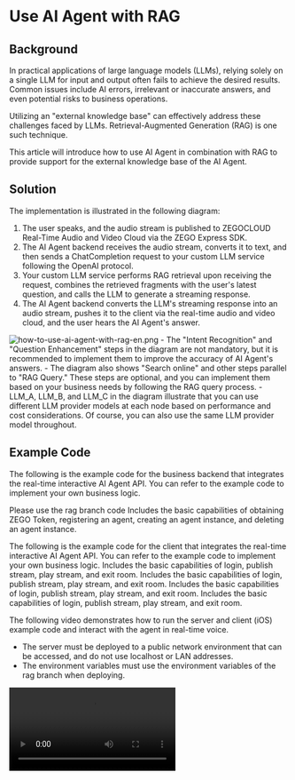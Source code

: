 # Use AI Agent with RAG

## Background

In practical applications of large language models (LLMs), relying solely on a single LLM for input and output often fails to achieve the desired results. Common issues include AI errors, irrelevant or inaccurate answers, and even potential risks to business operations.

Utilizing an "external knowledge base" can effectively address these challenges faced by LLMs. Retrieval-Augmented Generation (RAG) is one such technique.

This article will introduce how to use AI Agent in combination with RAG to provide support for the external knowledge base of the AI Agent.

## Solution

The implementation is illustrated in the following diagram:
1. The user speaks, and the audio stream is published to ZEGOCLOUD Real-Time Audio and Video Cloud via the ZEGO Express SDK.
2. The AI Agent backend receives the audio stream, converts it to text, and then sends a ChatCompletion request to your custom LLM service following the OpenAI protocol.
3. Your custom LLM service performs RAG retrieval upon receiving the request, combines the retrieved fragments with the user's latest question, and calls the LLM to generate a streaming response.
4. The AI Agent backend converts the LLM's streaming response into an audio stream, pushes it to the client via the real-time audio and video cloud, and the user hears the AI Agent's answer.

<Frame width="512" height="auto" caption="">
  <img src="https://media-resource.spreading.io/docuo/workspace741/896bc39e2e65b82d5670b01b7c131c30/43c6461a50.png" alt="how-to-use-ai-agent-with-rag-en.png"/>
</Frame>

<Note title="Note">
- The "Intent Recognition" and "Question Enhancement" steps in the diagram are not mandatory, but it is recommended to implement them to improve the accuracy of AI Agent's answers.
- The diagram also shows "Search online" and other steps parallel to "RAG Query." These steps are optional, and you can implement them based on your business needs by following the RAG query process.
- LLM_A, LLM_B, and LLM_C in the diagram illustrate that you can use different LLM provider models at each node based on performance and cost considerations. Of course, you can also use the same LLM provider model throughout.
</Note>

## Example Code
The following is the example code for the business backend that integrates the real-time interactive AI Agent API. You can refer to the example code to implement your own business logic.

<CardGroup cols={2}>
<Card title="Business Backend Example Code (RAG Retrieval Implementation)"  href="https://github.com/ZEGOCLOUD/ai_agent_quick_start_server/tree/rag" target="_blank">
<Warning title="Note">Please use the rag branch code</Warning>
Includes the basic capabilities of obtaining ZEGO Token, registering an agent, creating an agent instance, and deleting an agent instance.
</Card>
</CardGroup>

The following is the example code for the client that integrates the real-time interactive AI Agent API. You can refer to the example code to implement your own business logic.
<CardGroup cols={2}>
<Card title="Android" href="https://github.com/ZEGOCLOUD/ai_agent_quick_start/tree/master/android" target="_blank">
Includes the basic capabilities of login, publish stream, play stream, and exit room.
</Card>
<Card title="iOS" href="https://github.com/ZEGOCLOUD/ai_agent_quick_start/tree/master/ios" target="_blank">
Includes the basic capabilities of login, publish stream, play stream, and exit room.
</Card>
<Card title="Web" href="https://github.com/ZEGOCLOUD/ai_agent_quick_start/tree/master/web" target="_blank">
Includes the basic capabilities of login, publish stream, play stream, and exit room.
</Card>
<Card title="Flutter" href="https://github.com/ZEGOCLOUD/ai_agent_quick_start/tree/master/flutter" target="_blank">
Includes the basic capabilities of login, publish stream, play stream, and exit room.
</Card>
</CardGroup>

The following video demonstrates how to run the server and client (iOS) example code and interact with the agent in real-time voice.
<Warning title="Note">
- The server must be deployed to a public network environment that can be accessed, and do not use localhost or LAN addresses.
- The environment variables must use the environment variables of the rag branch when deploying.
</Warning>
<Video src="https://media-resource.spreading.io/docuo/workspace564/27e54a759d23575969552654cb45bf89/aaaa65c2d4.mp4" />


## Implement Server Functionality

<Steps titleSite="h3">
<Step title="Implement RAG Retrieval" titleSize="h3">


There are several ways to implement RAG retrieval. The following are some common solutions:
- [LangChain](https://js.langchain.com/docs/integrations/retrievers/)
- [LlamaIndex](https://www.llamaindex.ai/)
- [LightRAG](https://lightrag.github.io/)
- [RAGFlow](https://ragflow.io/)

This article takes RAGFlow as examples to introduce the implementation methods.

<Steps titleSite="p">
<Step title="Deploy RAGFlow">

Please refer to the [RAGFlow Deployment Documentation](https://ragflow.io/docs/dev/#start-up-the-server) to deploy RAGFlow.

<Warning title="Note">Please do not use [RAGFlow Demo](https://demo.ragflow.io/) to create a database and make API requests. The interface of the RAGFlow Demo has been restricted to access, which will cause the retrieval to fail.</Warning>
</Step>
<Step title="Create Knowledge Base">
Please refer to the [RAGFlow Create Knowledge Base Documentation](https://ragflow.io/docs/dev/#create-your-first-knowledge-base) to create a knowledge base.
</Step>
<Step title="Implement RAG Retrieval Interface">
Please refer to the [RAGFlow Retrieve chunks](https://ragflow.io/docs/dev/http_api_reference#retrieve-chunks) interface documentation to implement the RAG retrieval interface.
<Accordion title="Retrieval Interface Example Code" defaultOpen="false">
Example code environment variable description:

- RAGFLOW_KB_DATASET_ID: After clicking on the knowledge base, the ID value of the request parameter after the URL is the knowledge base ID.
- RAGFLOW_API_ENDPOINT: Click the upper right corner to switch to the system settings page->API->API server
- RAGFLOW_API_KEY: Click the upper right corner to switch to the system settings page->API->Click the "API KEY" button->Create a new key

```js
export async function retrieveFromRagflow({
    question,
    dataset_ids = [process.env.RAGFLOW_KB_DATASET_ID!],
    document_ids = [],
    page = 1,
    page_size = 100,
    similarity_threshold = 0.2,
    vector_similarity_weight = 0.3,
    top_k = 1024,
    rerank_id,
    keyword = true,
    highlight = false,
}: RetrieveParams): Promise<RagFlowResponse> {
    // Check necessary environment variables
    if (!process.env.RAGFLOW_API_KEY || !process.env.RAGFLOW_API_ENDPOINT) {
        throw new Error('Missing necessary RAGFlow configuration information');
    }

    // Check necessary parameters
    if (!dataset_ids?.length && !document_ids?.length) {
        throw new Error('dataset_ids or document_ids must provide at least one');
    }

    // Build request body
    const requestBody = {
        question,
        dataset_ids,
        document_ids,
        page,
        page_size,
        similarity_threshold,
        vector_similarity_weight,
        top_k,
        rerank_id,
        keyword,
        highlight,
    };

    try {
        // Use the correct endpoint format in the official documentation
        // !mark
        const response = await fetch(`${process.env.RAGFLOW_API_ENDPOINT}/api/v1/retrieval`, {
            method: 'POST',
            headers: {
                'Content-Type': 'application/json',
                'Authorization': `Bearer ${process.env.RAGFLOW_API_KEY}`,
            },
            body: JSON.stringify(requestBody),
        });

        if (!response.ok) {
            const errorData = await response.text();
            throw new Error(`RAGFlow API error: ${response.status} ${response.statusText}, detailed information: ${errorData}`);
        }

        const data: RagFlowRetrievalResponse = await response.json();


        // Process the retrieval results and convert them into concatenated text
        let kbContent = '';
        // The returned chunk may be many, so it is necessary to limit the number of returned chunks
        let kbCount = 0;

        // !mark(1:6)
        for (const chunk of data.data.chunks) {
            if (kbCount < Number(process.env.KB_CHUNK_COUNT)) {
                kbContent += `doc_name: ${chunk.document_keyword}\ncontent: ${chunk.content}\n\n`;
                kbCount += 1;
            }
        }

        return {
            kbContent,
            rawResponse: data
        };

    } catch (error) {
        console.error('RAGFlow retrieval failed:', error);
        throw error;
    }
}
```
</Accordion>
</Step>
</Steps>

</Step>
<Step title="Implement Custom LLM" titleSize="h3">
Create an interface that conforms to the OpenAI API protocol.

<Tabs>
<Tab title="Interface Key Points">
Provide a `chat/completions` interface compatible with [platform.openai.com](https://platform.openai.com/docs/api-reference/chat). The key points are as follows:

- Interface path: The URL that can be called by AI Agent, such as `https://your-custom-llm-service/chat/completions`.
- Request format: Accept request headers and request bodies compatible with the OpenAI protocol.
- Response format: Return streaming response data compatible with the OpenAI protocol and conforming to the SSE specification.


<Accordion title="AI Agent backend request body example code to the chat/completions interface" defaultOpen="false">
```json
{
    "model": "your model name", // Corresponding to LLM.Model parameter
    "temperature": 1, // Corresponding to LLM.Temperature parameter
    "top_p": 0.7, // Corresponding to LLM.TopP parameter
    "max_tokens": 16384, // Corresponding to LLM.Params.max_tokens parameter
    "messages":[
        {
            "role": "system",
            "content": "Please answer the user's question in a friendly manner based on the knowledge base content provided by the user. If the user's question is not in the knowledge base, please politely tell the user that we do not have related knowledge base content." // Corresponding to LLM.SystemPrompt parameter
        },
        ... // Other messages
    ],
    ... // Other parameters
    // If the LLM.AddAgentInfo parameter is true, it will contain agent_info information
    "agent_info": {
        "room_id": "Room id",
        "agent_instance_id" : "Agent instance id",
        "agent_user_id" : "Agent user id",
        "user_id": "User id",
        "round_id": 1, // Round id
        "time_stamp": 193243200 // Millisecond level timestamp
    }
}
```
</Accordion>

<Accordion title="Chat Completion Streaming Response Object Block Example" defaultOpen="false">
```json
data: {"id":"d7ae7c4a-1524-4fe5-9d58-e4d59b89d8f0","object":"chat.completion.chunk","created":1709899323,"model":"step-1-8k","choices":[{"index":0,"delta":{"role":"","content":"您"},"finish_reason":""}],"usage":{"prompt_tokens":83,"completion_tokens":1,"total_tokens":84}}
data: {"id":"d7ae7c4a-1524-4fe5-9d58-e4d59b89d8f0","object":"chat.completion.chunk","created":1709899323,"model":"step-1-8k","choices":[{"index":0,"delta":{"role":"","content":"好"},"finish_reason":""}],"usage":{"prompt_tokens":83,"completion_tokens":2,"total_tokens":85}}
data: {"id":"d7ae7c4a-1524-4fe5-9d58-e4d59b89d8f0","object":"chat.completion.chunk","created":1709899323,"model":"step-1-8k","choices":[{"index":0,"delta":{"role":"","content":"！"},"finish_reason":""}],"usage":{"prompt_tokens":83,"completion_tokens":3,"total_tokens":86}}
data: {"id":"d7ae7c4a-1524-4fe5-9d58-e4d59b89d8f0","object":"chat.completion.chunk","created":1709899323,"model":"step-1-8k","choices":[{"index":0,"delta":{"role":"","content":"即"},"finish_reason":""}],"usage":{"prompt_tokens":83,"completion_tokens":4,"total_tokens":87}}
data: {"id":"d7ae7c4a-1524-4fe5-9d58-e4d59b89d8f0","object":"chat.completion.chunk","created":1709899323,"model":"step-1-8k","choices":[{"index":0,"delta":{"role":"","content":"构"},"finish_reason":""}],"usage":{"prompt_tokens":83,"completion_tokens":5,"total_tokens":88}}
...
data: {"id":"d7ae7c4a-1524-4fe5-9d58-e4d59b89d8f0","object":"chat.completion.chunk","created":1709899323,"model":"step-1-8k","choices":[{"index":0,"delta":{"role":"","content":"更多的"},"finish_reason":""}],"usage":{"prompt_tokens":83,"completion_tokens":147,"total_tokens":230}}
data: {"id":"d7ae7c4a-1524-4fe5-9d58-e4d59b89d8f0","object":"chat.completion.chunk","created":1709899323,"model":"step-1-8k","choices":[{"index":0,"delta":{"role":"","content":"价值"},"finish_reason":""}],"usage":{"prompt_tokens":83,"completion_tokens":148,"total_tokens":231}}
data: {"id":"d7ae7c4a-1524-4fe5-9d58-e4d59b89d8f0","object":"chat.completion.chunk","created":1709899323,"model":"step-1-8k","choices":[{"index":0,"delta":{"role":"","content":"。"},"finish_reason":""}],"usage":{"prompt_tokens":83,"completion_tokens":149,"total_tokens":232}}
data: {"id":"d7ae7c4a-1524-4fe5-9d58-e4d59b89d8f0","object":"chat.completion.chunk","created":1709899323,"model":"step-1-8k","choices":[{"index":0,"delta":{"role":"","content":""},"finish_reason":""}],"usage":{"prompt_tokens":83,"completion_tokens":150,"total_tokens":233}}
data: {"id":"d7ae7c4a-1524-4fe5-9d58-e4d59b89d8f0","object":"chat.completion.chunk","created":1709899323,"model":"step-1-8k","choices":[{"index":0,"delta":{"role":"","content":""},"finish_reason":"stop"}],"usage":{"prompt_tokens":83,"completion_tokens":150,"total_tokens":233}}
data: [DONE]
```
</Accordion>
<Warning title="Note">
The custom LLM streaming data format notes are as follows:
- Each line of data must start with `data: ` (note: there is a space after the colon).
- Each line of data is a single line or has a line break at the end.
- The last valid data must contain `"finish_reason":"stop"`.
- Finally, a termination data must be sent: `data: [DONE]`.

If the format is incorrect, the AI Agent may not output or output incomplete.
</Warning>
</Tab>
<Tab title="Interface Implementation Process and Example">
<Steps titleSite="p">
<Step title="Parse Request Parameters">
Parse the request parameters and get the necessary information.
```js
export async function POST(request: NextRequest) {
    try {
        // !mark
        const requestData: ChatCompletionCreateParams = await request.json();
        console.log("requestData", requestData);
        // Check necessary fields
        if (!requestData.messages || requestData.messages.length === 0) {
            return NextResponse.json(
                { error: 'Messages are required' },
                { status: 400 }
            );
        }
        // Read the latest User Message (the latest is at the end of the array)
        // When AIAgent requests your interface, it will carry the Messages parameter. This parameter also includes SystemPrompt.
        // !mark
        const latestUserMessage = [...requestData.messages].reverse().find(message => message.role === 'user');

        // ... other code
    } catch (error) {
        // ... other code
    }
}
```
</Step>
<Step title="Retrieve from Knowledge Base">
Retrieve the knowledge base based on the latest User Message.
```js
let kbContent = "";
// !mark
const ragflowResponse = await retrieveFromRagflow({
    question: latestUserMessage?.content as string,
});
kbContent = ragflowResponse.kbContent;
```
<Note title="Note">
Usually, intent recognition and question enhancement are used to improve the answer quality before querying the knowledge base.
- Intent recognition: Identify user intent. If the user does not need to query the knowledge base, answer the user's question directly. Otherwise, continue. For example: User says "Hello".
- Question enhancement: Supplement and enhance the user's latest question based on historical conversations and preset conditions. For example: User asks "How about 2024?" then enhance to "What is the net profit of the company in 2024?"
</Note>
</Step>
<Step title="Merge the user's latest question and knowledge base fragments and call LLM to answer">

<Note title="Note">Some models provide context disk cache capabilities, so the price calculation has a cheaper cache price. Keeping the SystemPrompt unchanged and only replacing the User Message can effectively improve the cache hit probability and reduce the cost and shorten the inference time.</Note>
```js
// !mark(1:4)
requestData.messages[requestData.messages.length - 1] = {
    role: 'user',
    content: `${latestUserMessage?.content}\nHere is the knowledge base retrieval result:\n${kbContent}`,
};
// Call LLM to answer (using OpenAI SDK)
// LLM_BASE_URL_REAL is the URL of the real LLM service
const openai = new OpenAI({
    apiKey: apiKey,
    baseURL: process.env.LLM_BASE_URL_REAL
});
// Process the streaming response
const completion = await openai.chat.completions.create({
    model: model,
    stream: true,
    messages: requestData.messages
});
console.log("completion created successfully");
// Create a streaming response
const stream = new TransformStream();
const writer = stream.writable.getWriter();
const encoder = new TextEncoder();
for await (const chunk of completion) {
    // Note⚠️: AIAgent requires that the last valid data must contain "finish_reason":"stop" and a termination data must be sent: data: [DONE]. If it is not sent, the AI Agent may not answer or answer incomplete.
    // Some models do not return finish_reason in the streaming response, in this case, you need to modify the chunk content and then return it to AIAgent.
    const ssePart = `data: ${JSON.stringify(chunk)}\n`;
    // Write the streaming response data until the streaming data ends
    // !mark
    writer.write(encoder.encode(ssePart));
}
// Send the termination mark
// !mark
writer.write(encoder.encode('data: [DONE]\n\n'));
writer.close();
```
</Step>
</Steps>
<Accordion title="Complete example code for the chat/completions interface" defaultOpen="false">
<CodeGroup>
```json title="Node.js(Next.js)"
import { NextResponse } from 'next/server';
import type { NextRequest } from 'next/server';
import { retrieveFromRagflow } from '@/lib/rag/ragflow';
import OpenAI from 'openai';
import type { ChatCompletionCreateParams } from 'openai/resources/chat';
import { retrieveFromBailian } from '@/lib/rag/bailian';


export async function POST(request: NextRequest) {
    // Authentication check
    const authHeader = request.headers.get('authorization');
    if (!authHeader || !authHeader.startsWith('Bearer ')) {
        return NextResponse.json(
            { error: 'Unauthorized' },
            { status: 401 }
        );
    }

    try {
        const requestData: ChatCompletionCreateParams = await request.json();
        console.log("requestData", requestData);
        console.log("requestData", JSON.stringify(requestData));

        // Read the API key, which is the value of apiKey when using the following method. The AIAgent server also uses the following method.
        // const openai = new OpenAI({
        //     apiKey: "xxx",
        //     baseURL: "xxx"
        // });
        // After reading the apiKey, you can do the necessary business verification. It is not necessarily the apiKey of the LLM, because it is transparent, so you can pass any content.
        // !mark
        const apiKey = authHeader.split(' ')[1];

        // Check necessary fields
        if (!requestData.messages || requestData.messages.length === 0) {
            return NextResponse.json(
                { error: 'Messages are required' },
                { status: 400 }
            );
        }

        // Check if streaming response is required
        if (requestData.stream) {
            // Read Model
            // Since the Model is fixed when registering AIAgent or creating AIAgent instance, you can pass a normal Model to LLM here.
            // You can also pass some additional business information through this value. For example, this Model is actually a business flag, indicating live/chat room, etc.
            // !mark
            const model = requestData.model;

            // Read SystemPrompt
            // Since the SystemPrompt is fixed when registering AIAgent or creating AIAgent instance, you can pass a normal SystemPrompt to LLM here.
            // You can also pass some additional business information through this value. For example, include user information, level, preferences, etc. Then modify the actual SystemPrompt of LLM when calling LLM.
            // !mark
            const systemMessage = requestData.messages.find(message => message.role === 'system');

            // Read the latest User Message (the latest is at the end of the array)
            // When AIAgent requests your interface, it will carry the Messages parameter. This parameter also includes SystemPrompt.
            // !mark
            const latestUserMessage = [...requestData.messages].reverse().find(message => message.role === 'user');

            // Read other LLM parameters compatible with the OpenAI protocol, which are not repeated here.

            // Create a streaming response
            // !mark(1:3)
            const stream = new TransformStream();
            const writer = stream.writable.getWriter();
            const encoder = new TextEncoder();
            try {
                let kbContent = "";
                // Call the knowledge base retrieval interface to get the knowledge base query result
                // !mark(1:11)
                if (process.env.KB_TYPE === "ragflow") {
                    console.log("Call Ragflow knowledge base retrieval interface");
                    const ragflowResponse = await retrieveFromRagflow({
                        question: latestUserMessage?.content as string,
                    });
                    kbContent = ragflowResponse.kbContent;
                } else if (process.env.KB_TYPE === "bailian") {
                    console.log("Call Bailian knowledge base retrieval interface");
                    const bailianResponse = await retrieveFromBailian({ query: latestUserMessage?.content as string });
                    kbContent = bailianResponse.kbContent;
                }

                // Merge the user's latest User Message and knowledge base retrieval result, replace the last element of the messages array, and then call LLM to answer
                // Note🔔: Some models provide context disk cache capabilities, so the price calculation has a cheaper cache price. Keeping the SystemPrompt unchanged and only replacing the User Message can effectively improve the cache hit probability and reduce the cost and shorten the inference time.
                // !mark(1:4)
                requestData.messages[requestData.messages.length - 1] = {
                    role: 'user',
                    content: `${latestUserMessage?.content}\nHere is the knowledge base retrieval result:\n${kbContent}`,
                };

                // Call LLM to answer (using OpenAI SDK)
                const openai = new OpenAI({
                    apiKey: apiKey,
                    baseURL: process.env.LLM_BASE_URL_REAL
                });
                // Process the streaming response
                const completion = await openai.chat.completions.create({
                    model: model,
                    stream: true,
                    messages: requestData.messages
                });
                console.log("completion created successfully");
                for await (const chunk of completion) {
                    // Note⚠️: AIAgent requires that the last valid data must contain "finish_reason":"stop" and a termination data must be sent: data: [DONE]. If it is not sent, the AI Agent may not answer or answer incomplete.
                    // Some models do not return finish_reason in the streaming response, in this case, you need to modify the chunk content and then return it to AIAgent.
                    const ssePart = `data: ${JSON.stringify(chunk)}\n`;
                    // Write the streaming response data until the streaming data ends
                    // !mark
                    writer.write(encoder.encode(ssePart));
                }

            } catch (error) {
                console.error('Stream processing error:', error);
            } finally {
                // Send the termination mark
                // !mark
                writer.write(encoder.encode('data: [DONE]\n\n'));
                writer.close();
                console.log("writer closed");
            }


            return new Response(stream.readable, {
                headers: {
                    'Content-Type': 'text/event-stream',
                    'Cache-Control': 'no-cache',
                    'Connection': 'keep-alive',
                    'Access-Control-Allow-Origin': '*',
                },
            });
        } else {
            // AIAgent does not support non-streaming response, return error code directly
            return NextResponse.json(
                { error: 'Streaming is required' },
                { status: 400 }
            );
        }
    } catch (error) {
        console.error('Error processing request:', error);
        return NextResponse.json(
            { error: 'Internal server error' },
            { status: 500 }
        );
    }
}

// Add OPTIONS method to support CORS preflight
export async function OPTIONS() {
    return NextResponse.json({}, {
        headers: {
            'Access-Control-Allow-Origin': '*',
            'Access-Control-Allow-Methods': 'POST, OPTIONS',
            'Access-Control-Allow-Headers': 'Content-Type, Authorization',
        },
    });
}
```
</CodeGroup>
</Accordion>
</Tab>

</Tabs>

</Step>
<Step title="Register Agent and Use Custom LLM" titleSize="h3">

When registering the agent ([RegisterAgent](./../api-reference/agent-configuration-management/register-agent.mdx)), set the custom LLM URL, and require the LLM to answer the user's question based on the knowledge base content in the `SystemPrompt`.

```javascript title="Register Agent Call Example"
// Please replace the LLM and TTS authentication parameters such as ApiKey, appid, token, etc. with your actual authentication parameters.
async registerAgent(agentId: string, agentName: string) {
    // Request interface: https://aigc-aiagent-api.zegotech.cn?Action=RegisterAgent
    const action = 'RegisterAgent';
    // !mark(4:9)
    const body = {
        AgentId: agentId,
        Name: agentName,
        LLM: {
            Url: "https://your-custom-llm-service/chat/completions",
            ApiKey: "your_api_key",
            Model: "your_model",
            SystemPrompt: "Please answer the user's question in a friendly manner based on the knowledge base content provided by the user. If the user's question is not in the knowledge base, please politely tell the user that we do not have related knowledge base content."
        },
        TTS: {
            Vendor: "ByteDance",
            Params: {
                "app": {
                    "appid": "zego_test",
                    "token": "zego_test",
                    "cluster": "volcano_tts"
                },
                "audio": {
                    "voice_type": "zh_female_wanwanxiaohe_moon_bigtts"
                }
            }
        }
    };
    // The sendRequest method encapsulates the request URL and public parameters. For details, please refer to: https://doc-zh.zego.im/aiagent-server/api-reference/accessing-server-apis
    return this.sendRequest<any>(action, body);
}
```

</Step>
<Step title="Create Agent Instance" titleSize="h3">

Use the registered agent as a template to [create multiple agent instances](./api-reference/agent-instance-management/create-agent-instance.mdx) to join different rooms and interact with different users in real time. After creating the agent instance, the agent instance will automatically login the room and push the stream, at the same time, it will also pull the real user's stream.

After creating the agent instance successfully, the real user can interact with the agent in real time by listening to the stream change event and pulling the stream in the client.

<Warning title="Note">By default, there can be at most 10 agent instances at the same time under one account. If the limit is exceeded, the agent instance creation will fail. Please contact ZEGOCloud business if you need to adjust.</Warning>

Here is an example of calling the create agent instance interface:

```javascript Server(NodeJS)
async createAgentInstance(agentId: string, userId: string, rtcInfo: RtcInfo, messages?: any[]) {
    // Request interface: https://aigc-aiagent-api.zegotech.cn?Action=CreateAgentInstance
    const action = 'CreateAgentInstance';
    const body = {
        AgentId: agentId,
        UserId: userId,
        RTC: rtcInfo,
        MessageHistory: {
            SyncMode: 1, // Change to 0 to use history messages from ZIM
            Messages: messages && messages.length > 0 ? messages : [],
            WindowSize: 10
        }
    };
    // The sendRequest method encapsulates the request URL and public parameters. For details, please refer to: https://doc-zh.zego.im/aiagent-server/api-reference/accessing-server-apis
    const result = await this.sendRequest<any>(action, body);
    console.log("create agent instance result", result);
    // In the client, you need to save the returned AgentInstanceId, which is used for subsequent deletion of the agent instance.
    return result.AgentInstanceId;
}
```

After completing this step, you have successfully created an agent instance. After integrating the client, you can interact with the agent instance in real time.

</Step>
</Steps>


## Implement Client Functionality

Please refer to the following documents to complete the integration development of the client:

<CardGroup cols={2}>
<Card title="Android" href="/aiagent-android/quick-start" target="_blank">
Quick Start
</Card>
<Card title="iOS"  href="/aiagent-ios/quick-start" target="_blank">
Quick Start
</Card>
<Card title="Web"  href="/aiagent-web/quick-start" target="_blank">
Quick Start
</Card>
<Card title="Flutter"  href="/aiagent-flutter/quick-start" target="_blank">
Quick Start
</Card>
</CardGroup>

Congratulations🎉! After completing this step, you have successfully integrated the client SDK and can interact with the agent instance in real time. You can ask the agent any question, and the agent will answer your question after **querying the knowledge base**!
